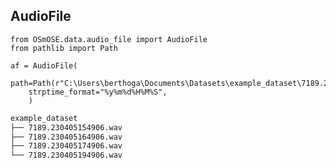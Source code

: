 ## AudioFile {auto-animate=true}

```.python
from OSmOSE.data.audio_file import AudioFile
from pathlib import Path

af = AudioFile(
    path=Path(r"C:\Users\berthoga\Documents\Datasets\example_dataset\7189.230405154906.wav"),
    strptime_format="%y%m%d%H%M%S",
    )
```

```.html
example_dataset
├── 7189.230405154906.wav
├── 7189.230405164906.wav
├── 7189.230405174906.wav
└── 7189.230405194906.wav
```